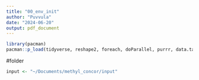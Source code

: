 ```yaml
---
title: "00_env_init"
author: "Puvvula"
date: "2024-06-20"
output: pdf_document
---
```


```r
library(pacman)
pacman::p_load(tidyverse, reshape2, foreach, doParallel, purrr, data.table, ggtern, plotly)
```

#folder
```r
input <- "~/Documents/methyl_concor/input"
```

